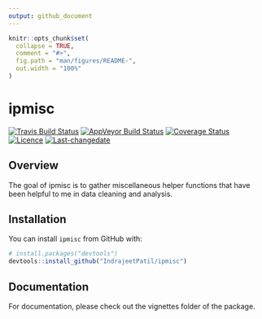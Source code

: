 ```yaml
---
output: github_document
---
```


<!-- README.md is generated from README.Rmd. Please edit that file -->

```r
knitr::opts_chunk$set(
  collapse = TRUE,
  comment = "#>",
  fig.path = "man/figures/README-",
  out.width = "100%"
)
```
# ipmisc

[![Travis Build Status](https://travis-ci.org/IndrajeetPatil/ipmisc.svg?branch=master)](https://travis-ci.org/IndrajeetPatil/ipmisc) [![AppVeyor Build Status](https://ci.appveyor.com/api/projects/status/github/IndrajeetPatil/ipmisc?branch=master&svg=true)](https://ci.appveyor.com/project/IndrajeetPatil/ipmisc) [![Coverage Status](https://img.shields.io/codecov/c/github/IndrajeetPatil/ipmisc/master.svg)](https://codecov.io/github/IndrajeetPatil/ipmisc?branch=master)
[![Licence](https://img.shields.io/badge/licence-GPL--2-blue.svg)](https://www.gnu.org/licenses/gpl-2.0.en.html)
[![Last-changedate](https://img.shields.io/badge/last%20change-`r gsub('-', '--', Sys.Date())`-yellowgreen.svg)](/commits/master)

## Overview

The goal of ipmisc is to gather miscellaneous helper functions that have been helpful to me in data cleaning and analysis.

## Installation

You can install `ipmisc` from GitHub with:

```r
# install.packages("devtools")
devtools::install_github("IndrajeetPatil/ipmisc")
```

## Documentation
For documentation, please check out the vignettes folder of the package.
